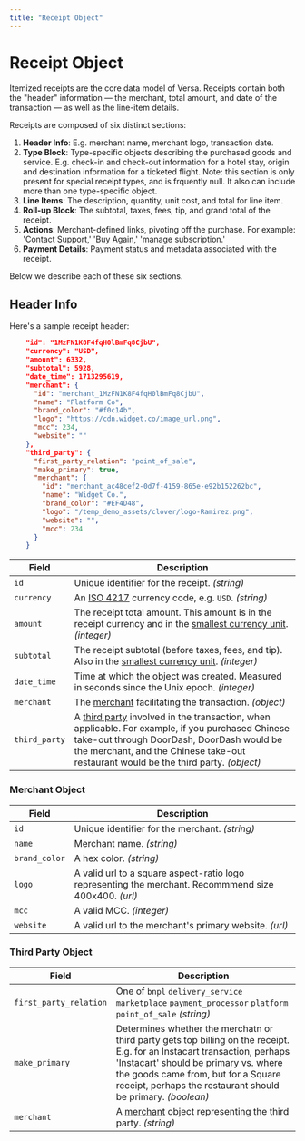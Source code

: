 ```yaml
---
title: "Receipt Object"
---
```


# Receipt Object

Itemized receipts are the core data model of Versa. Receipts contain both the "header" information — the merchant, total amount, and date of the transaction — as well as the line-item details.

Receipts are composed of six distinct sections:

1. **Header Info**: E.g. merchant name, merchant logo, transaction date.
2. **Type Block**: Type-specific objects describing the purchased goods and service. E.g. check-in and check-out information for a hotel stay, origin and destination information for a ticketed flight. Note: this section is only present for special receipt types, and is frquently null. It also can include more than one type-specific object.
3. **Line Items**: The description, quantity, unit cost, and total for line item.
4. **Roll-up Block**: The subtotal, taxes, fees, tip, and grand total of the receipt.
5. **Actions**: Merchant-defined links, pivoting off the purchase. For example: 'Contact Support,' 'Buy Again,' 'manage subscription.'
6. **Payment Details**: Payment status and metadata associated with the receipt.

Below we describe each of these six sections.

## Header Info

Here's a sample receipt header:

```json
    "id": "1MzFN1K8F4fqH0lBmFq8CjbU",
    "currency": "USD",
    "amount": 6332,
    "subtotal": 5928,
    "date_time": 1713295619,
    "merchant": {
      "id": "merchant_1MzFN1K8F4fqH0lBmFq8CjbU",
      "name": "Platform Co",
      "brand_color": "#f0c14b",
      "logo": "https://cdn.widget.co/image_url.png",
      "mcc": 234,
      "website": ""
    },
    "third_party": {
      "first_party_relation": "point_of_sale",
      "make_primary": true,
      "merchant": {
        "id": "merchant_ac48cef2-0d7f-4159-865e-e92b152262bc",
        "name": "Widget Co.",
        "brand_color": "#EF4D48",
        "logo": "/temp_demo_assets/clover/logo-Ramirez.png",
        "website": "",
        "mcc": 234
      }
    }
```

| Field         | Description                                                                                                                                                                                                                                                  |
| ------------- | ------------------------------------------------------------------------------------------------------------------------------------------------------------------------------------------------------------------------------------------------------------ |
| `id`          | Unique identifier for the receipt. _(string)_                                                                                                                                                                                                                |
| `currency`    | An [ISO 4217](https://www.iso.org/iso-4217-currency-codes.html) currency code, e.g. `USD`. _(string)_                                                                                                                                                        |
| `amount`      | The receipt total amount. This amount is in the receipt currency and in the [smallest currency unit](/definitions#currencies). _(integer)_                                                                                                                   |
| `subtotal`    | The receipt subtotal (before taxes, fees, and tip). Also in the [smallest currency unit](/definitions#currencies). _(integer)_                                                                                                                               |
| `date_time`   | Time at which the object was created. Measured in seconds since the Unix epoch. _(integer)_                                                                                                                                                                  |
| `merchant`    | The [merchant](#merchant-object) facilitating the transaction. _(object)_                                                                                                                                                                                    |
| `third_party` | A [third party](#third-party-object) involved in the transaction, when applicable. For example, if you purchased Chinese take-out through DoorDash, DoorDash would be the merchant, and the Chinese take-out restaurant would be the third party. _(object)_ |

### Merchant Object

| Field         | Description                                                                                           |
| ------------- | ----------------------------------------------------------------------------------------------------- |
| `id`          | Unique identifier for the merchant. _(string)_                                                        |
| `name`        | Merchant name. _(string)_                                                                             |
| `brand_color` | A hex color. _(string)_                                                                               |
| `logo`        | A valid url to a square aspect-ratio logo representing the merchant. Recommmend size 400x400. _(url)_ |
| `mcc`         | A valid MCC. _(integer)_                                                                              |
| `website`     | A valid url to the merchant's primary website. _(url)_                                                |

### Third Party Object

| Field                  | Description                                                                                                                                                                                                                                                             |
| ---------------------- | ----------------------------------------------------------------------------------------------------------------------------------------------------------------------------------------------------------------------------------------------------------------------- |
| `first_party_relation` | One of `bnpl` `delivery_service` `marketplace` `payment_processor` `platform point_of_sale` _(string)_                                                                                                                                                                  |
| `make_primary`         | Determines whether the merchatn or third party gets top billing on the receipt. E.g. for an Instacart transaction, perhaps 'Instacart' should be primary vs. where the goods came from, but for a Square receipt, perhaps the restaurant should be primary. _(boolean)_ |
| `merchant`             | A [merchant](#merchant-object) object representing the third party. _(string)_                                                                                                                                                                                          |
